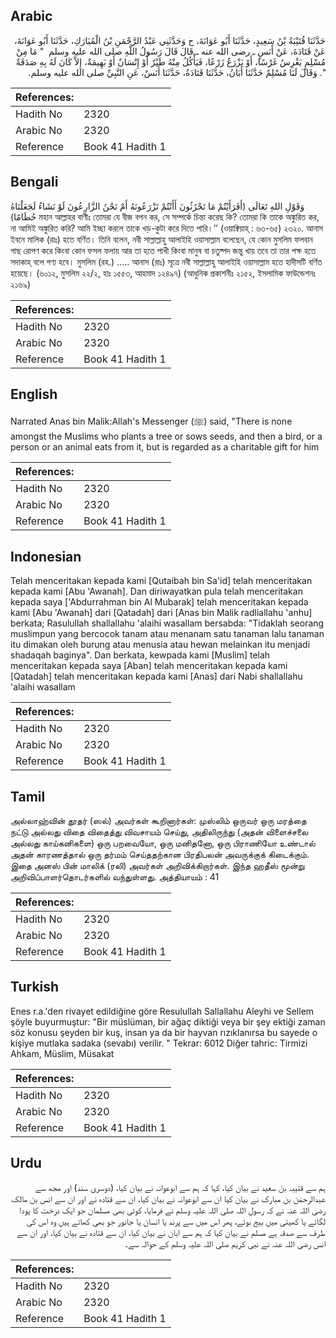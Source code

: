 ## Arabic


<div dir="rtl" lang="ar" style={{fontSize:'larger',backgroundColor:'#f8f9fa',padding:20}}>
حَدَّثَنَا قُتَيْبَةُ بْنُ سَعِيدٍ، حَدَّثَنَا أَبُو عَوَانَةَ، ح وَحَدَّثَنِي عَبْدُ الرَّحْمَنِ بْنُ الْمُبَارَكِ، حَدَّثَنَا أَبُو عَوَانَةَ، عَنْ قَتَادَةَ، عَنْ أَنَسٍ ـ رضى الله عنه ـ قَالَ قَالَ رَسُولُ اللَّهِ صلى الله عليه وسلم ‏ "‏ مَا مِنْ مُسْلِمٍ يَغْرِسُ غَرْسًا، أَوْ يَزْرَعُ زَرْعًا، فَيَأْكُلُ مِنْهُ طَيْرٌ أَوْ إِنْسَانٌ أَوْ بَهِيمَةٌ، إِلاَّ كَانَ لَهُ بِهِ صَدَقَةٌ ‏"‏‏.‏ وَقَالَ لَنَا مُسْلِمٌ حَدَّثَنَا أَبَانُ، حَدَّثَنَا قَتَادَةُ، حَدَّثَنَا أَنَسٌ، عَنِ النَّبِيِّ صلى الله عليه وسلم‏.‏
</div>
<div style={{backgroundColor:'#f8f9fa',padding:20, marginBottom: 10}}><table> <thead> <tr> <th>References:</th> <th></th> </tr> </thead> <tbody><tr><td>Hadith No</td><td>2320</td></tr><tr><td>Arabic No</td><td>2320</td></tr><tr><td>Reference</td><td>Book 41 Hadith 1</td></tr></tbody></table></div>

## Bengali


<div dir="ltr" lang="bn" style={{fontSize:'larger',backgroundColor:'#f8f9fa',padding:20}}>
وَقَوْلِ اللهِ تَعَالَى (أَفَرَأَيْتُمْ مَا تَحْرُثُونَ أَأَنْتُمْ تَزْرَعُونَهُ أَمْ نَحْنُ الزَّارِعُونَ لَوْ نَشَاءُ لَجَعَلْنَاهُ حُطَامًا) মহান আল্লাহর বাণীঃ তোমরা যে বীজ বপন কর, সে সম্পর্কে চিন্তা করেছ কি? তোমরা কি তাকে অঙ্কুরিত কর, না আমিই অঙ্কুরিত করি? আমি ইচ্ছা করলে তাকে খড়-কুটা করে দিতে পারি।’’ (ওয়াক্বিয়াহ্ : ৬৩-৬৫) ২৩২০. আনাস ইবনে মালিক (রাঃ) হতে বর্ণিত। তিনি বলেন, নবী সাল্লাল্লাহু আলাইহি ওয়াসাল্লাম বলেছেন, যে কোন মুসলিম ফলবান গাছ রোপণ করে কিংবা কোন ফসল ফলায় আর তা হতে পাখী কিংবা মানুষ বা চতুষ্পদ জন্তু খায় তবে তা তার পক্ষ হতে সদাকাহ্ বলে গণ্য হবে। মুসলিম (রহ.) ..... আনাস (রাঃ) সূত্রে নবী সাল্লাল্লাহু আলাইহি ওয়াসাল্লাম হতে হাদীসটি বর্ণিত হয়েছে। (৬০১২, মুসলিম ২২/২, হাঃ ১৫৫৩, আহমাদ ১২৪৯৭) (আধুনিক প্রকাশনীঃ ২১৫২, ইসলামিক ফাউন্ডেশনঃ ২১৬৯)
</div>
<div style={{backgroundColor:'#f8f9fa',padding:20, marginBottom: 10}}><table> <thead> <tr> <th>References:</th> <th></th> </tr> </thead> <tbody><tr><td>Hadith No</td><td>2320</td></tr><tr><td>Arabic No</td><td>2320</td></tr><tr><td>Reference</td><td>Book 41 Hadith 1</td></tr></tbody></table></div>

## English


<div dir="ltr" lang="en" style={{fontSize:'larger',backgroundColor:'#f8f9fa',padding:20}}>
Narrated Anas bin Malik:Allah's Messenger (ﷺ) said, "There is none amongst the Muslims who plants a tree or sows seeds, and then a bird, or a person or an animal eats from it, but is regarded as a charitable gift for him
</div>
<div style={{backgroundColor:'#f8f9fa',padding:20, marginBottom: 10}}><table> <thead> <tr> <th>References:</th> <th></th> </tr> </thead> <tbody><tr><td>Hadith No</td><td>2320</td></tr><tr><td>Arabic No</td><td>2320</td></tr><tr><td>Reference</td><td>Book 41 Hadith 1</td></tr></tbody></table></div>

## Indonesian


<div dir="ltr" lang="id" style={{fontSize:'larger',backgroundColor:'#f8f9fa',padding:20}}>
Telah menceritakan kepada kami [Qutaibah bin Sa'id] telah menceritakan kepada kami [Abu 'Awanah]. Dan diriwayatkan pula telah menceritakan kepada saya ['Abdurrahman bin Al Mubarak] telah menceritakan kepada kami [Abu 'Awanah] dari [Qatadah] dari [Anas bin Malik radliallahu 'anhu] berkata; Rasulullah shallallahu 'alaihi wasallam bersabda: "Tidaklah seorang muslimpun yang bercocok tanam atau menanam satu tanaman lalu tanaman itu dimakan oleh burung atau menusia atau hewan melainkan itu menjadi shadaqah baginya". Dan berkata, kewpada kami [Muslim] telah menceritakan kepada saya [Aban] telah menceritakan kepada kami [Qatadah] telah menceritakan kepada kami [Anas] dari Nabi shallallahu 'alaihi wasallam
</div>
<div style={{backgroundColor:'#f8f9fa',padding:20, marginBottom: 10}}><table> <thead> <tr> <th>References:</th> <th></th> </tr> </thead> <tbody><tr><td>Hadith No</td><td>2320</td></tr><tr><td>Arabic No</td><td>2320</td></tr><tr><td>Reference</td><td>Book 41 Hadith 1</td></tr></tbody></table></div>

## Tamil


<div dir="ltr" lang="ta" style={{fontSize:'larger',backgroundColor:'#f8f9fa',padding:20}}>
அல்லாஹ்வின் தூதர் (ஸல்) அவர்கள் கூறினார்கள்: முஸ்லிம் ஒருவர் ஒரு மரத்தை நட்டு அல்லது விதை விதைத்து விவசாயம் செய்து, அதிலிருந்து (அதன் விளைச்சலை அல்லது காய்கனிகளை) ஒரு பறவையோ, ஒரு மனிதனோ, ஒரு பிராணியோ உண்டால் அதன் காரணத்தால் ஒரு தர்மம் செய்ததற்கான பிரதிபலன் அவருக்குக் கிடைக்கும். இதை அனஸ் பின் மாலிக் (ரலி) அவர்கள் அறிவிக்கிறார்கள். இந்த ஹதீஸ் மூன்று அறிவிப்பாளர்தொடர்களில் வந்துள்ளது. அத்தியாயம் : 41
</div>
<div style={{backgroundColor:'#f8f9fa',padding:20, marginBottom: 10}}><table> <thead> <tr> <th>References:</th> <th></th> </tr> </thead> <tbody><tr><td>Hadith No</td><td>2320</td></tr><tr><td>Arabic No</td><td>2320</td></tr><tr><td>Reference</td><td>Book 41 Hadith 1</td></tr></tbody></table></div>

## Turkish


<div dir="ltr" lang="tr" style={{fontSize:'larger',backgroundColor:'#f8f9fa',padding:20}}>
Enes r.a.'den rivayet edildiğine göre Resulullah Sallallahu Aleyhi ve Sellem şöyle buyurmuştur: "Bir müslüman, bir ağaç diktiği veya bir şey ektiği zaman söz konusu şeyden bir kuş, insan ya da bir hayvan rızıklanırsa bu sayede o kişiye mutlaka sadaka (sevabı) verilir. " Tekrar: 6012 Diğer tahric: Tirmizi Ahkam, Müslim, Müsakat
</div>
<div style={{backgroundColor:'#f8f9fa',padding:20, marginBottom: 10}}><table> <thead> <tr> <th>References:</th> <th></th> </tr> </thead> <tbody><tr><td>Hadith No</td><td>2320</td></tr><tr><td>Arabic No</td><td>2320</td></tr><tr><td>Reference</td><td>Book 41 Hadith 1</td></tr></tbody></table></div>

## Urdu


<div dir="rtl" lang="ur" style={{fontSize:'larger',backgroundColor:'#f8f9fa',padding:20}}>
ہم سے قتیبہ بن سعید نے بیان کیا، کہا کہ ہم سے ابوعوانہ نے بیان کیا، (دوسری سند) اور مجھ سے عبدالرحمٰن بن مبارک نے بیان کیا ان سے ابوعوانہ نے بیان کیا، ان سے قتادہ نے اور ان سے انس بن مالک رضی اللہ عنہ نے کہ رسول اللہ صلی اللہ علیہ وسلم نے فرمایا، کوئی بھی مسلمان جو ایک درخت کا پودا لگائے یا کھیتی میں بیج بوئے، پھر اس میں سے پرند یا انسان یا جانور جو بھی کھاتے ہیں وہ اس کی طرف سے صدقہ ہے مسلم نے بیان کیا کہ ہم سے ابان نے بیان کیا، ان سے قتادہ نے بیان کیا، اور ان سے انس رضی اللہ عنہ نے نبی کریم صلی اللہ علیہ وسلم کے حوالہ سے۔
</div>
<div style={{backgroundColor:'#f8f9fa',padding:20, marginBottom: 10}}><table> <thead> <tr> <th>References:</th> <th></th> </tr> </thead> <tbody><tr><td>Hadith No</td><td>2320</td></tr><tr><td>Arabic No</td><td>2320</td></tr><tr><td>Reference</td><td>Book 41 Hadith 1</td></tr></tbody></table></div>